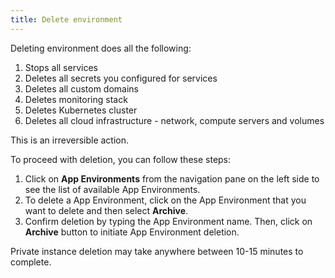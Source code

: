 ```yaml
---
title: Delete environment
---
```


Deleting environment does all the following:

1. Stops all services
2. Deletes all secrets you configured for services
3. Deletes all custom domains
4. Deletes monitoring stack
5. Deletes Kubernetes cluster
6. Deletes all cloud infrastructure - network, compute servers and volumes

<Warning>This is an irreversible action.</Warning>

To proceed with deletion, you can follow these steps:

1. Click on **App Environments** from the navigation pane on the left side to see the list of available App
   Environments.
2. To delete a App Environment, click on the App Environment that you want to delete and then select **Archive**.
3. Confirm deletion by typing the App Environment name. Then, click on **Archive** button to initiate App Environment
   deletion.

Private instance deletion may take anywhere between 10-15 minutes to complete.
